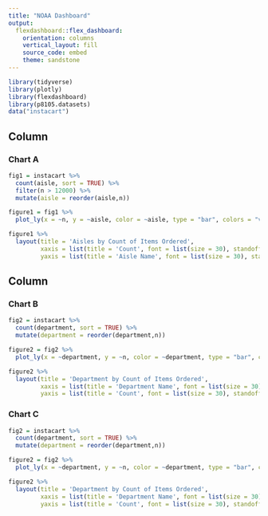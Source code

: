 ```yaml
---
title: "NOAA Dashboard"
output: 
  flexdashboard::flex_dashboard:
    orientation: columns
    vertical_layout: fill
    source_code: embed
    theme: sandstone
---
```


```r
library(tidyverse)
library(plotly)
library(flexdashboard)
library(p8105.datasets)
data("instacart")
```


Column {data-width=650}
-----------------------------------------------------------------------

### Chart A

```r
fig1 = instacart %>%
  count(aisle, sort = TRUE) %>%
  filter(n > 12000) %>%
  mutate(aisle = reorder(aisle,n))

figure1 = fig1 %>% 
  plot_ly(x = ~n, y = ~aisle, color = ~aisle, type = "bar", colors = "viridis")

figure1 %>%
  layout(title = 'Aisles by Count of Items Ordered',
         xaxis = list(title = 'Count', font = list(size = 30), standoff = 35),
         yaxis = list(title = 'Aisle Name', font = list(size = 30), standoff = 35))
```

Column {data-width=350}
-----------------------------------------------------------------------

### Chart B

```r
fig2 = instacart %>%
  count(department, sort = TRUE) %>%
  mutate(department = reorder(department,n))

figure2 = fig2 %>% 
  plot_ly(x = ~department, y = ~n, color = ~department, type = "bar", colors = "viridis")

figure2 %>%
  layout(title = 'Department by Count of Items Ordered',
         xaxis = list(title = 'Department Name', font = list(size = 30), standoff = 35),
         yaxis = list(title = 'Count', font = list(size = 30), standoff = 35))
```

### Chart C

```r
fig2 = instacart %>%
  count(department, sort = TRUE) %>%
  mutate(department = reorder(department,n))

figure2 = fig2 %>% 
  plot_ly(x = ~department, y = ~n, color = ~department, type = "bar", colors = "viridis")

figure2 %>%
  layout(title = 'Department by Count of Items Ordered',
         xaxis = list(title = 'Department Name', font = list(size = 30), standoff = 35),
         yaxis = list(title = 'Count', font = list(size = 30), standoff = 35))
```

